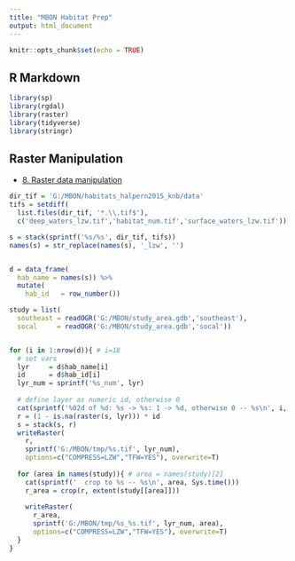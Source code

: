 ```yaml
---
title: "MBON Habitat Prep"
output: html_document
---
```


```r
knitr::opts_chunk$set(echo = TRUE)
```

## R Markdown

```r
library(sp)
library(rgdal)
library(raster)
library(tidyverse)
library(stringr)
```


## Raster Manipulation

- [8. Raster data manipulation](http://rspatial.org/spatial/rst/8-rastermanip.html)

```r
dir_tif = 'G:/MBON/habitats_halpern2015_knb/data'
tifs = setdiff(
  list.files(dir_tif, '*.\\.tif$'),
  c('deep_waters_lzw.tif','habitat_num.tif','surface_waters_lzw.tif'))

s = stack(sprintf('%s/%s', dir_tif, tifs))
names(s) = str_replace(names(s), '_lzw', '')


d = data_frame(
  hab_name = names(s)) %>%
  mutate(
    hab_id   = row_number())

study = list(
  southeast = readOGR('G:/MBON/study_area.gdb','southeast'),
  socal     = readOGR('G:/MBON/study_area.gdb','socal'))


for (i in 1:nrow(d)){ # i=18
  # set vars
  lyr     = d$hab_name[i]
  id      = d$hab_id[i]
  lyr_num = sprintf('%s_num', lyr)
  
  # define layer as numeric id, otherwise 0
  cat(sprintf('%02d of %d: %s -> %s: 1 -> %d, otherwise 0 -- %s\n', i, nrow(d), lyr, lyr_num, id, Sys.time()))
  r = (1 - is.na(raster(s, lyr))) * id
  s = stack(s, r)
  writeRaster(
    r, 
    sprintf('G:/MBON/tmp/%s.tif', lyr_num), 
    options=c("COMPRESS=LZW","TFW=YES"), overwrite=T)
  
  for (area in names(study)){ # area = names(study)[2]
    cat(sprintf('  crop to %s -- %s\n', area, Sys.time()))
    r_area = crop(r, extent(study[[area]]))
    
    writeRaster(
      r_area, 
      sprintf('G:/MBON/tmp/%s_%s.tif', lyr_num, area), 
      options=c("COMPRESS=LZW","TFW=YES"), overwrite=T)
  }
}

```
